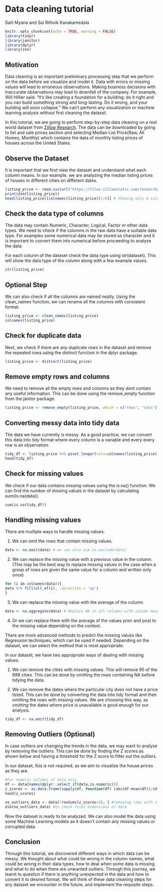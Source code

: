 # Data cleaning tutorial

Saili Myana and Sai Rithvik Kanakamedala

```r
knitr::opts_chunk$set(echo = TRUE, warning = FALSE)
library(tidyr)
library(janitor)
library(dplyr)
library(zoo)
```


## Motivation
Data cleaning is an important preliminary processing step that we perform on the data before we visualize and model it. Data with errors or missing values will lead to erroneous observations. Making business decisions with inaccurate observations may lead to downfall of the company. 
For example, Will Hillier said. "It’s like creating a foundation for a building: do it right and you can build something strong and long-lasting. Do it wrong, and your building will soon collapse." 
We can't perform any visualization or machine learning analysis without first cleaning the dataset.

In this tutorial, we are going to perform step-by-step data cleaning on a real world dataset from [Zillow Research](https://www.zillow.com/research/data/){target="_blank"}. The data can be downloaded by going to list and sale prices section and selecting Median List Price(Raw, All Homes, Monthly) which contains the data of monthly listing prices of houses across the United States.  

## Observe the Dataset

It is important that we first view the dataset and understand what each column means. In our example, we are analyzing the median listing prices of houses in different cities on different dates.

```r
listing_price <- read.csv(url("https://files.zillowstatic.com/research/public_csvs/mlp/Metro_mlp_uc_sfrcondo_month.csv?t=1668571408"))
print(dim(listing_price))
head(listing_price)[colnames(listing_price)[1:6]] # Showing only 6 columns, remaining are similar to the date column
```

## Check the data type of columns

The data may contain Numeric, Character, Logical, Factor or other data types. We need to check if the columns in the raw data have a suitable data type. For examples some numerical data may be stored as character and it is important to convert them into numerical before proceeding to analyse the data.

For each column of the dataset check the data type using str(dataset). This will show the data type of the column along with a few example values.

```r
str(listing_price)
```
## Optional Step

We can also check if all the columns are named neatly. Using the clean_names function, we can rename all the columns with consistent format.  

```r
listing_price <- clean_names(listing_price)
colnames(listing_price)
```
## Check for duplicate data

Next, we check if there are any duplicate rows in the dataset and remove the repeated rows using the distinct function in the dplyr package.

```r
listing_price <- distinct(listing_price)
```


## Remove empty rows and columns
We need to remove all the empty rows and columns as they dont contain any useful information. This can be done using the remove_empty function from the janitor package.

```r
listing_price <- remove_empty(listing_price, which = c("rows", "cols"), quiet = FALSE)
```

## Converting messy data into tidy data

The data we have currently is messy. As a good practice, we can convert this data into tidy format where every column is a variable and every every row is an observation. 

```r
tidy_df <- listing_price %>% pivot_longer(cols=colnames(listing_price)[6:60], names_to="date", values_to = "listing_price") 
head(tidy_df)
```
## Check for missing values
We check if our data contains missing values using the is.na() function. We can find the number of missing values in the dataset by calculating sum(is.na(data)). 
```r
sum(is.na(tidy_df))
```

## Handling missing values

There are multiple ways to handle missing values.

1) We can omit the rows that contain missing values.

```r
data <- na.omit(data) # we can also use na.exclude(data)
```

2) We can replace the missing value with a previous value in the column.
(This may be the best way to replace missing values in the case when a group of rows are given the same value for a column and written only once)

```r
for (i in colnames(data)){
data %>% fill(all_of(i), .direction = 'up')
}
```

3) We can replace the missing value with the average of the column.

```r
data <- na.aggregate(data) # Replace NA in all columns with column mean
```


4) Or we can replace them with the average of the values prior and post to the missing value depending on the context. 

There are more advanced methods to predict the missing values like Regression techniques, which can be used if needed. Depending on the dataset, we can select the method that is most appropriate.

In our dataset, we have two appropriate ways of dealing with missing values.

1) We can remove the cities with missing values. This will remove 95 of the 898 cities. This can be done by omitting the rows containing NA before tidying the data.

2) We can remove the dates where the particular city does not have a price listed. This can be done by converting the data into tidy format and then omitting the rows with missing values. We are choosing this way, as omitting the dates where price is unavailable is good enough for our analysis.

```r
tidy_df <- na.omit(tidy_df)
```




## Removing Outliers (Optional)

In case outliers are changing the trends in the data, we may want to analyse by removing the outliers. This can be done by finding the Z scores as shown below and having a threshold for the Z score to filter out the outliers.  

In our dataset, this is not required, as we aim to visualize the house prices as they are.

```r
#For numeric columns of data only
df <- data[names(dplyr::select_if(data,is.numeric))]
z_scores <- as.data.frame(sapply(df, function(df) (abs(df-mean(df))/sd(df))))
head(z_scores)

no_outliers_data <- data[!rowSums(z_scores>3), ] #removing rows with z-scores greater than 3
dim(no_outliers_data) #to check final dimensions of data
```



Now the dataset is ready to be analyzed. We can also model the data using some Machine Learning models as it doesn't contain any missing values or corrupted data.

## Conclusion
Through this tutorial, we discovered different ways in which data can be messy. We thought about what could be wrong in the column names, what could be wrong in their data types, how to deal when some data is missing and what to do when there are unwanted outliers. Through this journey, we learnt to question if there is anything unexpected in the data and how to convert it to desired format. We will think of these data cleaning steps for any dataset we encounter in the future, and implement the requisite steps. 
